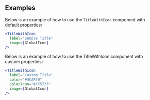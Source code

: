
<Meta title="V2/TitleWithIcon/Documentation" component={TitleWithIcon} />

## Examples

Below is an example of how to use the `TitleWithIcon` component with default properties:

```jsx
<TitleWithIcon 
  label="Sample Title"
  image={GlobalIcon}
/>
```
Below is an example of how to use the TitleWithIcon component with custom properties:

```jsx
<TitleWithIcon 
  label="Custom Title"
  color="#4CAF50"
  colorIcon="#FF5733"
  image={GlobalIcon}
/>

```
